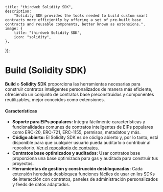 
	title: "thirdweb Solidity SDK",
	description:
		"Solidity SDK provides the tools needed to build custom smart contracts more efficiently by offering a set of pre-built base contracts and reusable components, better known as extensions.",
	image: {
		title: "thirdweb Solidity SDK",
		icon: "solidity",
	},
});

# Build (Solidity SDK)

**Build** o **Solidity SDK** proporciona las herramientas necesarias para construir contratos inteligentes personalizados de manera más eficiente, ofreciendo un conjunto de contratos base preconstruidos y componentes reutilizables, mejor conocidos como extensiones.

<DocImage src={extensinoModelImage} />

#### Características

- **Soporte para EIPs populares:** Integra fácilmente características y funcionalidades comunes de contratos inteligentes de EIPs populares como ERC-20, ERC-721, ERC-1155, permisos, metadatos y más.
- **Código abierto:** El Solidity SDK es de código abierto y, por lo tanto, está disponible para que cualquier usuario pueda auditarlo o contribuir al repositorio. [Ver el repositorio de contratos.](https://github.com/thirdweb-dev/contracts)
- **Contratos base optimizados y auditados:** Usar contratos base proporciona una base optimizada para gas y auditada para construir tus proyectos.
- **Herramientas de gestión y construcción desbloqueadas:** Cada extensión heredada desbloquea funciones fáciles de usar en los SDKs de interacción con contratos, paneles de administración personalizados y feeds de datos adaptados.
